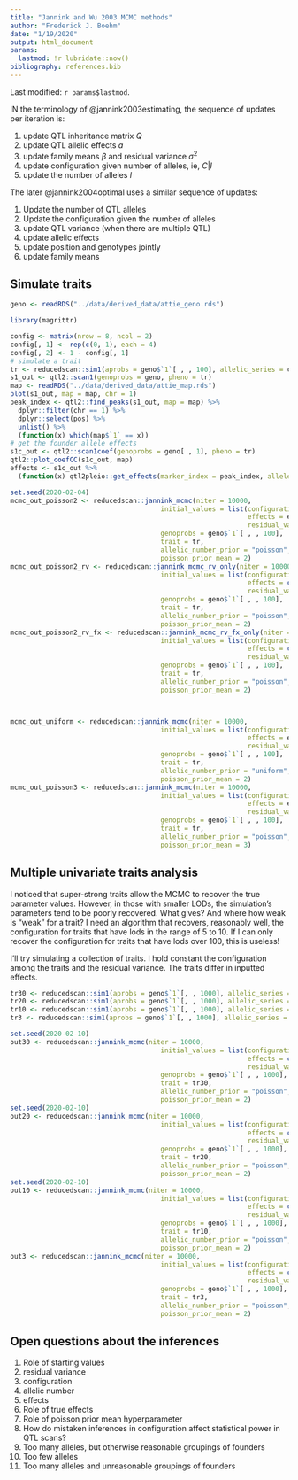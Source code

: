```yaml
---
title: "Jannink and Wu 2003 MCMC methods"
author: "Frederick J. Boehm"
date: "1/19/2020"
output: html_document
params:
  lastmod: !r lubridate::now()
bibliography: references.bib  
---
```


Last modified: `r params$lastmod`.

IN the terminology of @jannink2003estimating, the sequence of updates per iteration is:

1. update QTL inheritance matrix $Q$  
1. update QTL allelic effects $a$  
1. update family means $\beta$ and residual variance $\sigma^2$  
1. update configuration given number of alleles, ie, $C | l$  
1. update the number of alleles $l$

The later @jannink2004optimal uses a similar sequence of updates:

1. Update the number of QTL alleles 
1. Update the configuration given the number of alleles
1. update QTL variance (when there are multiple QTL)
1. update allelic effects
1. update position and genotypes jointly
1. update family means









## Simulate traits

```r
geno <- readRDS("../data/derived_data/attie_geno.rds")
```

```r
library(magrittr)
```

```r
config <- matrix(nrow = 8, ncol = 2)
config[, 1] <- rep(c(0, 1), each = 4)
config[, 2] <- 1 - config[, 1]
# simulate a trait
tr <- reducedscan::sim1(aprobs = geno$`1`[ , , 100], allelic_series = config, allelic_effects = c(-10, 10), error_variance = 1)
s1_out <- qtl2::scan1(genoprobs = geno, pheno = tr)
map <- readRDS("../data/derived_data/attie_map.rds")
plot(s1_out, map = map, chr = 1)
peak_index <- qtl2::find_peaks(s1_out, map = map) %>%
  dplyr::filter(chr == 1) %>%
  dplyr::select(pos) %>%
  unlist() %>%
  (function(x) which(map$`1` == x))
# get the founder allele effects
s1c_out <- qtl2::scan1coef(genoprobs = geno[ , 1], pheno = tr)
qtl2::plot_coefCC(s1c_out, map)
effects <- s1c_out %>%
  (function(x) qtl2pleio::get_effects(marker_index = peak_index, allele_effects_matrix = x, map = map$`1`))

```

```r
set.seed(2020-02-04)
mcmc_out_poisson2 <- reducedscan::jannink_mcmc(niter = 10000, 
                                      initial_values = list(configuration = diag(8), 
                                                            effects = effects, 
                                                            residual_variance = 1), 
                                      genoprobs = geno$`1`[ , , 100], 
                                      trait = tr, 
                                      allelic_number_prior = "poisson", 
                                      poisson_prior_mean = 2)
mcmc_out_poisson2_rv <- reducedscan::jannink_mcmc_rv_only(niter = 10000, 
                                      initial_values = list(configuration = config, 
                                                            effects = c(-10, 10), 
                                                            residual_variance = 10), 
                                      genoprobs = geno$`1`[ , , 100], 
                                      trait = tr, 
                                      allelic_number_prior = "poisson", 
                                      poisson_prior_mean = 2)
mcmc_out_poisson2_rv_fx <- reducedscan::jannink_mcmc_rv_fx_only(niter = 10000, 
                                      initial_values = list(configuration = config, 
                                                            effects = c(-10, 10), 
                                                            residual_variance = 3), 
                                      genoprobs = geno$`1`[ , , 100], 
                                      trait = tr, 
                                      allelic_number_prior = "poisson", 
                                      poisson_prior_mean = 2)



mcmc_out_uniform <- reducedscan::jannink_mcmc(niter = 10000, 
                                      initial_values = list(configuration = diag(8), 
                                                            effects = effects, 
                                                            residual_variance = 1), 
                                      genoprobs = geno$`1`[ , , 100], 
                                      trait = tr, 
                                      allelic_number_prior = "uniform", 
                                      poisson_prior_mean = 2)
mcmc_out_poisson3 <- reducedscan::jannink_mcmc(niter = 10000, 
                                      initial_values = list(configuration = diag(8), 
                                                            effects = effects, 
                                                            residual_variance = 1), 
                                      genoprobs = geno$`1`[ , , 100], 
                                      trait = tr, 
                                      allelic_number_prior = "poisson", 
                                      poisson_prior_mean = 3)
```

## Multiple univariate traits analysis

I noticed that super-strong traits allow the MCMC to recover the true parameter values. However, in those with smaller LODs, the simulation's parameters tend to be poorly recovered. What gives? And where how weak is "weak" for a trait? I need an algorithm that recovers, reasonably well, the configuration for traits that have lods in the range of 5 to 10. If I can only recover the configuration for traits that have lods over 100, this is useless!

I'll try simulating a collection of traits. I hold constant the configuration among the traits and the residual variance. The traits differ in inputted effects.

```r
tr30 <- reducedscan::sim1(aprobs = geno$`1`[, , 1000], allelic_series = config, allelic_effects = c(-30, 30), error_variance = 1)
tr20 <- reducedscan::sim1(aprobs = geno$`1`[, , 1000], allelic_series = config, allelic_effects = c(-20, 20), error_variance = 1)
tr10 <- reducedscan::sim1(aprobs = geno$`1`[, , 1000], allelic_series = config, allelic_effects = c(-10, 10), error_variance = 1)
tr3 <- reducedscan::sim1(aprobs = geno$`1`[, , 1000], allelic_series = config, allelic_effects = c(-3, 3), error_variance = 1)

```

```r
set.seed(2020-02-10)
out30 <- reducedscan::jannink_mcmc(niter = 10000, 
                                      initial_values = list(configuration = config, 
                                                            effects = c(-10, 10), 
                                                            residual_variance = 1), 
                                      genoprobs = geno$`1`[ , , 1000], 
                                      trait = tr30, 
                                      allelic_number_prior = "poisson", 
                                      poisson_prior_mean = 2)
set.seed(2020-02-10)
out20 <- reducedscan::jannink_mcmc(niter = 10000, 
                                      initial_values = list(configuration = config, 
                                                            effects = c(-10, 10), 
                                                            residual_variance = 1), 
                                      genoprobs = geno$`1`[ , , 1000], 
                                      trait = tr20, 
                                      allelic_number_prior = "poisson", 
                                      poisson_prior_mean = 2)
set.seed(2020-02-10)
out10 <- reducedscan::jannink_mcmc(niter = 10000, 
                                      initial_values = list(configuration = config, 
                                                            effects = c(-10, 10), 
                                                            residual_variance = 1), 
                                      genoprobs = geno$`1`[ , , 1000], 
                                      trait = tr10, 
                                      allelic_number_prior = "poisson", 
                                      poisson_prior_mean = 2)
out3 <- reducedscan::jannink_mcmc(niter = 10000, 
                                      initial_values = list(configuration = config, 
                                                            effects = c(-10, 10), 
                                                            residual_variance = 1), 
                                      genoprobs = geno$`1`[ , , 1000], 
                                      trait = tr3, 
                                      allelic_number_prior = "poisson", 
                                      poisson_prior_mean = 2)

```

## Open questions about the inferences

1. Role of starting values
  1. residual variance
  1. configuration
  1. allelic number
  1. effects
1. Role of true effects
1. Role of poisson prior mean hyperparameter
1. How do mistaken inferences in configuration affect statistical power in QTL scans?
  1. Too many alleles, but otherwise reasonable groupings of founders
  1. Too few alleles
  1. Too many alleles and unreasonable groupings of founders
  

  
